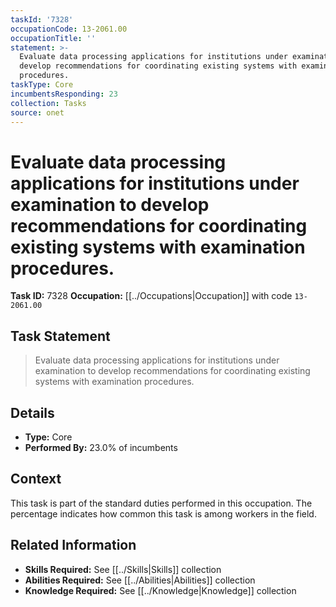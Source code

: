```yaml
---
taskId: '7328'
occupationCode: 13-2061.00
occupationTitle: ''
statement: >-
  Evaluate data processing applications for institutions under examination to
  develop recommendations for coordinating existing systems with examination
  procedures.
taskType: Core
incumbentsResponding: 23
collection: Tasks
source: onet
---
```

# Evaluate data processing applications for institutions under examination to develop recommendations for coordinating existing systems with examination procedures.

**Task ID:** 7328
**Occupation:** [[../Occupations|Occupation]] with code `13-2061.00`

## Task Statement

> Evaluate data processing applications for institutions under examination to develop recommendations for coordinating existing systems with examination procedures.

## Details

- **Type:** Core
- **Performed By:** 23.0% of incumbents

## Context

This task is part of the standard duties performed in this occupation. The percentage indicates how common this task is among workers in the field.

## Related Information

- **Skills Required:** See [[../Skills|Skills]] collection
- **Abilities Required:** See [[../Abilities|Abilities]] collection
- **Knowledge Required:** See [[../Knowledge|Knowledge]] collection
